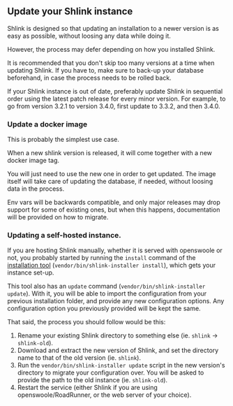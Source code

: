 
## Update your Shlink instance

Shlink is designed so that updating an installation to a newer version is as easy as possible, without loosing any data while doing it.

However, the process may defer depending on how you installed Shlink.

<Callout type="warning" title="Important">
  It is recommended that you don't skip too many versions at a time when updating Shlink. If you have to, make sure to back-up your database beforehand, in case the process needs to be rolled back. 
  
  If your Shlink instance is out of date, preferably update Shlink in sequential order using the latest patch release for every minor version. For example, to go from version 3.2.1 to version 3.4.0, first update to 3.3.2, and then 3.4.0.
</Callout>

### Update a docker image

This is probably the simplest use case.

When a new shlink version is released, it will come together with a new docker image tag.

You will just need to use the new one in order to get updated. The image itself will take care of updating the database, if needed, without loosing data in the process.

Env vars will be backwards compatible, and only major releases may drop support for some of existing ones, but when this happens, documentation will be provided on how to migrate.

### Updating a self-hosted instance.

If you are hosting Shlink manually, whether it is served with openswoole or not, you probably started by running the `install` command of the [installation tool](/documentation/command-line-interface/installation-tool) (`vendor/bin/shlink-installer install`), which gets your instance set-up.

This tool also has an `update` command (`vendor/bin/shlink-installer update`). With it, you will be able to import the configuration from your previous installation folder, and provide any new configuration options. Any configuration option you previously provided will be kept the same.

That said, the process you should follow would be this:

1. Rename your existing Shlink directory to something else (ie. `shlink` -> `shlink-old`).
2. Download and extract the new version of Shlink, and set the directory name to that of the old version (ie. `shlink`).
3. Run the `vendor/bin/shlink-installer update` script in the new version's directory to migrate your configuration over. You will be asked to provide the path to the old instance (ie. `shlink-old`).
4. Restart the service (either Shlink if you are using openswoole/RoadRunner, or the web server of your choice).
